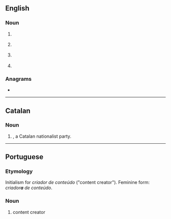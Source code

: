 {{also|CTC}}
==English==

===Noun===
{{en-noun}}

# {{lb|en|business}} {{w|Control Data Corporation}}
# {{lb|en|computing}} {{w|Connected Device Configuration}}
# {{lb|en|computing}} {{w|Change data capture}}
# {{lb|en|medical|US}} {{w|Centers for Disease Control and Prevention}}

===Anagrams===
* {{anagrams|en|CCD|DCC}}

----

==Catalan==
{{wikipedia|lang=ca}}

===Noun===
{{rfc-header|Initialism}}
{{head|ca|initialism}}

# {{lb|ca|politics|intitialism}} {{w|Convergència Democràtica de Catalunya}}, a Catalan nationalist party.

----

==Portuguese==

===Etymology===
Initialism for ''criador de conteúdo'' ("content creator"). Feminine form: ''criador'''a''' de conteúdo''.

===Noun===
{{pt-noun|m-f|CDCs}}

# {{lb|pt|internet|initialism}} content creator {{gloss|forum or page editor}}